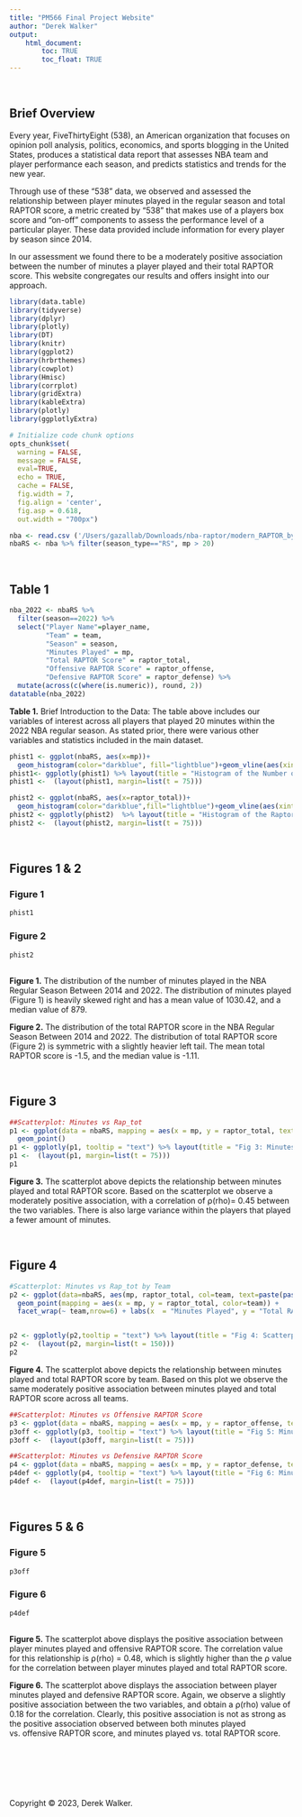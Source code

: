 ```yaml
---
title: "PM566 Final Project Website"
author: "Derek Walker"
output: 
    html_document:
        toc: TRUE
        toc_float: TRUE
---
```


$~$

## Brief Overview

Every year, FiveThirtyEight (538), an American organization that focuses on opinion poll analysis, politics, economics, and sports blogging in the United States, produces a statistical data report that assesses NBA team and player performance each season, and predicts statistics and trends for the new year. 

Through use of these "538" data, we observed and assessed the relationship between player minutes played in the regular season and total RAPTOR score, a metric created by "538" that makes use of a players box score and "on-off" components to assess the performance level of a particular player. These data provided include information for every player by season since 2014.

In our assessment we found there to be a moderately positive association between the number of minutes a player played and their total RAPTOR score. This website congregates our results and offers insight into our approach.  


```r
library(data.table)
library(tidyverse)
library(dplyr)
library(plotly)
library(DT)
library(knitr)
library(ggplot2)
library(hrbrthemes)
library(cowplot)
library(Hmisc)
library(corrplot)
library(gridExtra)
library(kableExtra)
library(plotly)
library(ggplotlyExtra)
```

```r
# Initialize code chunk options
opts_chunk$set(
  warning = FALSE,
  message = FALSE,
  eval=TRUE,
  echo = TRUE,
  cache = FALSE,
  fig.width = 7, 
  fig.align = 'center',
  fig.asp = 0.618,
  out.width = "700px")
```

```r
nba <- read.csv ('/Users/gazallab/Downloads/nba-raptor/modern_RAPTOR_by_team.csv')
nbaRS <- nba %>% filter(season_type=="RS", mp > 20) 
```

$~$

## Table 1

```r
nba_2022 <- nbaRS %>% 
  filter(season==2022) %>% 
  select("Player Name"=player_name,
         "Team" = team,
         "Season" = season,
         "Minutes Played" = mp,
         "Total RAPTOR Score" = raptor_total,
         "Offensive RAPTOR Score" = raptor_offense, 
         "Defensive RAPTOR Score" = raptor_defense) %>%
  mutate(across(c(where(is.numeric)), round, 2))
datatable(nba_2022)
```

**Table 1.** Brief Introduction to the Data: The table above includes our variables of interest across all players that played 20 minutes within the 2022 NBA regular season. As stated prior, there were various other variables and statistics included in the main dataset.


```r
phist1 <- ggplot(nbaRS, aes(x=mp))+
  geom_histogram(color="darkblue", fill="lightblue")+geom_vline(aes(xintercept=mean(nbaRS$mp)), color="red", linetype="dashed") + geom_vline(data=nbaRS, aes(xintercept=median(nbaRS$mp)), color="blue",  linetype="dashed")
phist1<- ggplotly(phist1) %>% layout(title = "Histogram of the Number of Minutes Played in the \n NBA Regular Season Between 2014 and 2022", yaxis = list(title = "Count"), xaxis = list(title = "Minutes Played"))
phist1 <-  (layout(phist1, margin=list(t = 75)))
```

```r
phist2 <- ggplot(nbaRS, aes(x=raptor_total))+
  geom_histogram(color="darkblue",fill="lightblue")+geom_vline(aes(xintercept=mean(nbaRS$raptor_total)), color="red", linetype="dashed") + geom_vline(data=nbaRS, aes(xintercept=median(nbaRS$raptor_total)), color="blue",  linetype="dashed")
phist2 <- ggplotly(phist2)  %>% layout(title = "Histogram of the Raptor Total Score in the \n NBA Regular Season Between 2014 and 2022", yaxis = list(title = "Count"), xaxis = list(title = "Total RAPTOR Score"))
phist2 <-  (layout(phist2, margin=list(t = 75)))
```
$~$

## Figures 1 & 2 {.tabset}

### Figure 1

```r
phist1
```

### Figure 2

```r
phist2
```

## {-}

**Figure 1.** The distribution of the number of minutes played in the NBA Regular Season Between 2014 and 2022. The distribution of minutes played (Figure 1) is heavily skewed right and has a mean value of 1030.42, and a median value of 879.

**Figure 2.** The distribution of the total RAPTOR score in the NBA Regular Season Between 2014 and 2022. The distribution of total RAPTOR score (Figure 2) is symmetric with a slightly heavier left tail. The mean total RAPTOR score is -1.5, and the median value is -1.11.

$~$

## Figure 3

```r
##Scatterplot: Minutes vs Rap_tot
p1 <- ggplot(data = nbaRS, mapping = aes(x = mp, y = raptor_total, text=paste(paste("Player Name: ",player_name, sep=""), paste("Season: ", season, sep=""), paste("Team: ", team, sep=""), paste("Minutes Played: ",mp,sep=""), paste("Total RAPTOR Score: ", round(raptor_total,2), sep=""), sep = "<br>") )) + 
  geom_point() 
p1 <- ggplotly(p1, tooltip = "text") %>% layout(title = "Fig 3: Minutes Played vs Total RAPTOR Score in the NBA Regular \nSeason (2014-2022)", yaxis = list(title = "Total RAPTOR Score"), xaxis = list(title = "Minutes Played"))
p1 <-  (layout(p1, margin=list(t = 75)))
p1
```

**Figure 3.** The scatterplot above depicts the relationship between minutes played and total RAPTOR score. Based on the scatterplot we observe a moderately positive association, with a correlation of ⍴(rho)= 0.45 between the two variables. There is also large variance within the players that played a fewer amount of minutes.

$~$

## Figure 4
```r
#Scatterplot: Minutes vs Rap_tot by Team
p2 <- ggplot(data=nbaRS, aes(mp, raptor_total, col=team, text=paste(paste("Player Name: ",player_name, sep=""), paste("Season: ", season, sep=""), paste("Team: ", team, sep=""), paste("Minutes Played: ",mp,sep=""), paste("Total RAPTOR Score: ", round(raptor_total,2), sep=""), sep = "<br>") )) + 
  geom_point(mapping = aes(x = mp, y = raptor_total, color=team)) +
  facet_wrap(~ team,nrow=6) + labs(x  = "Minutes Played", y = "Total RAPTOR Score") + scale_x_continuous(breaks = c(0,1000,2000,3000)) + labs(color='Team') 


p2 <- ggplotly(p2,tooltip = "text") %>% layout(title = "Fig 4: Scatterplot of Minutes Played vs Total RAPTOR \nScore by Team")
p2 <-  (layout(p2, margin=list(t = 150)))
p2
```

**Figure 4.** The scatterplot above depicts the relationship between minutes played and total RAPTOR score by team. Based on this plot we observe the same moderately positive association between minutes played and total RAPTOR score across all teams.


```r
##Scatterplot: Minutes vs Offensive RAPTOR Score
p3 <- ggplot(data = nbaRS, mapping = aes(x = mp, y = raptor_offense, text=paste(paste("Player Name: ",player_name, sep=""), paste("Season: ", season, sep=""), paste("Team: ", team, sep=""), paste("Minutes Played: ",mp,sep=""), paste("Offensive RAPTOR Score: ", round(raptor_offense,2), sep=""), sep = "<br>") )) + geom_point() 
p3off <- ggplotly(p3, tooltip = "text") %>% layout(title = "Fig 5: Minutes Played vs Offensive RAPTOR Score in the NBA Regular \nSeason (2014-2022)", yaxis = list(title = "Offensive RAPTOR Score"), xaxis = list(title = "Minutes Played"))
p3off <-  (layout(p3off, margin=list(t = 75)))
```


```r
##Scatterplot: Minutes vs Defensive RAPTOR Score
p4 <- ggplot(data = nbaRS, mapping = aes(x = mp, y = raptor_defense, text=paste(paste("Player Name: ",player_name, sep=""), paste("Season: ", season, sep=""), paste("Team: ", team, sep=""), paste("Minutes Played: ",mp,sep=""), paste("Defensive RAPTOR Score: ", round(raptor_defense,2), sep=""), sep = "<br>") )) + geom_point() 
p4def <- ggplotly(p4, tooltip = "text") %>% layout(title = "Fig 6: Minutes Played vs Defensive RAPTOR Score in the NBA Regular \nSeason (2014-2022)", yaxis = list(title = "Defensive RAPTOR Score"), xaxis = list(title = "Minutes Played"))
p4def <-  (layout(p4def, margin=list(t = 75)))
```

$~$

## Figures 5 & 6 {.tabset}

### Figure 5

```r
p3off
```

### Figure 6

```r
p4def
```

## {-}

**Figure 5.** The scatterplot above displays the positive association between player minutes played and offensive RAPTOR score. The correlation value for this relationship is ⍴(rho) = 0.48, which is slightly higher than the ⍴ value for the correlation between player minutes played and total RAPTOR score.

**Figure 6.** The scatterplot above displays the association between player minutes played and defensive RAPTOR score. Again, we observe a slightly positive association between the two variables, and obtain a ⍴(rho) value of 0.18 for the correlation. Clearly, this positive association is not as strong as the positive association observed between both minutes played vs. offensive RAPTOR score, and minutes played vs. total RAPTOR score. 

$~$

$~$

$~$

Copyright © 2023, Derek Walker.

